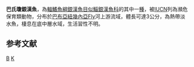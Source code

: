 {{Speciesbox 
| taxon = Kiunga ballochi
| authority = [[Allen|Allen]], 1983
| status = CR
| status_system = IUCN3.1
}}
'''巴氏瓊銀漢魚'''，為[[輻鰭魚綱|輻鰭魚綱]][[銀漢魚目|銀漢魚目]][[似鯔銀漢魚科|似鯔銀漢魚科]]的其中一[[種|種]]，被[[IUCN|IUCN]]列為瀕危保育類動物，分布於[[巴布亞紐幾內亞|巴布亞紐幾內亞]]Fly河上游流域，體長可達3公分，為熱帶淡水魚，棲息在底中層水域，生活習性不明。

==参考文献==
{{Reflist}}
{{Taxonbar}}

[[Category:瓊銀漢魚屬|B]]
[[Category:1983年描述的魚類|K]]